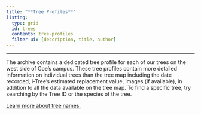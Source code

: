 ```yaml
---
title: "**Tree Profiles**"
listing: 
  type: grid 
  id: trees 
  contents: tree-profiles
  filter-ui: [description, title, author]
---
```


------------------------------------------------------------------------

The archive contains a dedicated tree profile for each of our trees on the west side of Coe's campus. These tree profiles contain more detailed information on individual trees than the tree map including the date recorded, i-Tree's estimated replacement value, images (if available), in addition to all the data available on the tree map. To find a specific tree, try searching by the Tree ID or the species of the tree.

[Learn more about tree names.](tree-names.qmd)
